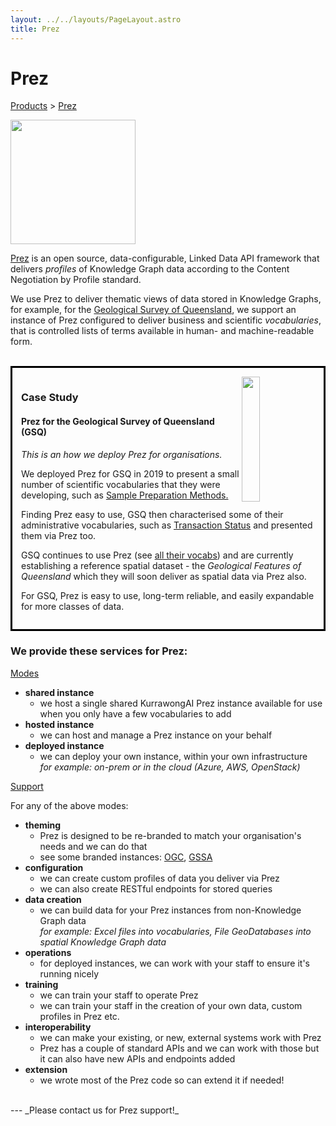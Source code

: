 ```yaml
---
layout: ../../layouts/PageLayout.astro
title: Prez
---
```


# Prez

[Products](/products) > [Prez](./prez)


<img src="/logo-prez.png" width="200" height="199" />

[Prez](https://github.com/rdflib/prez/) is an open source, data-configurable, Linked Data API framework that delivers _profiles_ of Knowledge Graph data according to the Content Negotiation by Profile standard.

We use Prez to deliver thematic views of data stored in Knowledge Graphs, for example, for the [Geological Survey of Queensland](https://www.business.qld.gov.au/industries/mining-energy-water/resources/geoscience-information/gsq), we support an instance of Prez configured to deliver business and scientific _vocabularies_, that is controlled lists of terms available in human- and machine-readable form.

<br/>
<div class="case-study"
     style="border-width:3px; border-style:solid; border-color:#000000; padding: 1em;"
>
  <a href="https://www.business.qld.gov.au/industries/mining-energy-water/resources/geoscience-information/gsq">
    <img
      src="/logo-gsq.jpg"
      width="200"
      height="200"
      style="float:right; width:25%; "
    />
  </a>
  <h3>Case Study</h3>
  <h4>Prez for the Geological Survey of Queensland (GSQ)</h4>
  <p>
    <em>This is an how we deploy Prez for organisations.</em>
  </p>
  <p>
    We deployed Prez for GSQ in 2019 to present a small number of scientific
    vocabularies that they were developing, such as
    <a href="http://linked.data.gov.au/def/sample-preparation-methods">Sample Preparation Methods.</a>
  </p>
  <p>
    Finding Prez easy to use, GSQ then characterised some of their administrative vocabularies, such
    as
    <a href="https://vocabs.gsq.digital/object?uri=http://linked.data.gov.au/def/transaction-status">Transaction Status</a>
    and presented them via Prez too.
  </p>
  <p>
    GSQ continues to use Prez (see
    <a href="https://vocabs.gsq.digital/vocabulary/">all their vocabs</a>) and are
    currently establishing a reference spatial dataset - the
    <em>Geological Features of Queensland</em> which they will soon deliver as
    spatial data via Prez also.
  </p>
  <p>
    For GSQ, Prez is easy to use, long-term reliable, and easily expandable for
    more classes of data.
  </p>
</div>

### We provide these services for Prez:

<ins>Modes</ins>

- **shared instance**
  - we host a single shared KurrawongAI Prez instance available for use when you only have a few vocabularies to add
- **hosted instance**
  - we can host and manage a Prez instance on your behalf
- **deployed instance**
  - we can deploy your own instance, within your own infrastructure
<br/>_for example: on-prem or in the cloud (Azure, AWS, OpenStack)_

<ins>Support</ins>

For any of the above modes:

- **theming**
  - Prez is designed to be re-branded to match your organisation's needs and we can do that
  - see some branded instances: [OGC](http://defs.opengis.net/vocprez/vocab/), [GSSA](https://gssa-prez-linux-web-app.azurewebsites.net/vocab)
- **configuration**
  - we can create custom profiles of data you deliver via Prez
  - we can also create RESTful endpoints for stored queries
- **data creation**
  - we can build data for your Prez instances from non-Knowledge Graph data
<br/>_for example: Excel files into vocabularies, File GeoDatabases into spatial Knowledge Graph data_
- **operations**
  - for deployed instances, we can work with your staff to ensure it's running nicely
- **training**
  - we can train your staff to operate Prez
  - we can train your staff in the creation of your own data, custom profiles in Prez etc.
- **interoperability**
  - we can make your existing, or new, external systems work with Prez
  - Prez has a couple of standard APIs and we can work with those but it can also have new APIs and endpoints added
- **extension**
  - we wrote most of the Prez code so can extend it if needed!

<br/>
---
_Please contact us for Prez support!_

